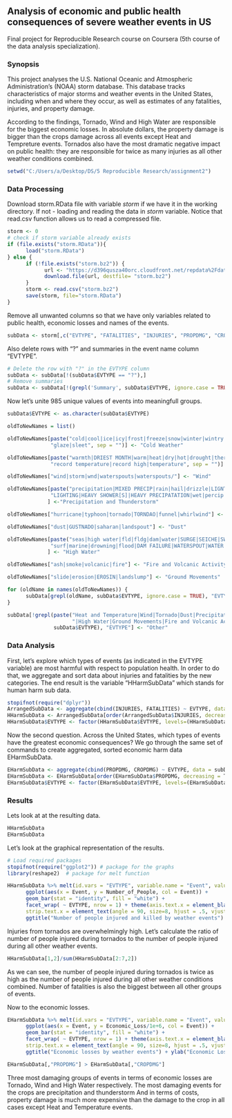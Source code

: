 ## Analysis of economic and public health consequences of severe weather events in US

Final project for Reproducible Research course on Coursera (5th course of the data analysis specialization).

### Synopsis

This project analyses the U.S. National Oceanic and Atmospheric Administration's (NOAA) storm database. This database tracks characteristics of major storms and weather events in the United States, including when and where they occur, as well as estimates of any fatalities, injuries, and property damage.

According to the findings, Tornado, Wind and High Water are responsible for the biggest economic losses. In absolute dollars, the property damage is bigger than the crops damage across all events except Heat and Tempreture events. Tornados also have the most dramatic negative impact on public health: they are responsible for twice as many injuries as all other weather conditions combined.

```{r, echo = FALSE}
setwd("C:/Users/a/Desktop/DS/5 Reproducible Research/assignment2")
```
### Data Processing
Download storm.RData file with variable *storm* if we have it in the working directory. If not - loading and reading the data in *storm* variable. Notice that read.csv function allows us to read a compressed file.
```{r, cache = TRUE}
storm <- 0
# check if storm variable already exists
if (file.exists("storm.RData")){
      load("storm.RData")
} else {
      if (!file.exists("storm.bz2")) {
            url <- "https://d396qusza40orc.cloudfront.net/repdata%2Fdata%2FStormData.csv.bz2"
            download.file(url, destfile= "storm.bz2")
      }
      storm <- read.csv("storm.bz2")
      save(storm, file="storm.RData")
}
```

Remove all unwanted columns so that we have only variables related to public health, economic losses and names of the events.
```{r, cache = TRUE}
subData <- storm[,c("EVTYPE", "FATALITIES", "INJURIES", "PROPDMG", "CROPDMG")]
```

Also delete rows with "?" and summaries in the event name column "EVTYPE".
```{r}
# Delete the row with "?" in the EVTYPE column
subData <- subData[!(subData$EVTYPE == "?"),]
# Remove summaries
subData <- subData[!(grepl('Summary', subData$EVTYPE, ignore.case = TRUE)),]
```

Now let's unite 985 unique values of events into meaningfull groups.
```{r, cache = TRUE}
subData$EVTYPE <- as.character(subData$EVTYPE)

oldToNewNames = list()

oldToNewNames[paste("cold|cool|ice|icy|frost|freeze|snow|winter|wintry|wintery|blizzard|chill|freezing|",
              "glaze|sleet", sep = "")] <- "Cold Weather"

oldToNewNames[paste("warmth|DRIEST MONTH|warm|heat|dry|hot|drought|thermia|temperature record|",
              "record temperature|record high|temperature", sep = "")] <- "Heat and Temperature"

oldToNewNames["wind|storm|wnd|waterspouts|waterspouts/"] <- "Wind"

oldToNewNames[paste("precipitation|MIXED PRECIP|rain|hail|drizzle|LIGNTNING|HEAVY SHOWER|LIGHTNING|TSTM",
              "LIGHTING|HEAVY SHOWER[S]|HEAVY PRECIPATATION|wet|percip|burst|[fv]og|wall cloud", sep="")
             ] <-"Precipitation and Thunderstorm"

oldToNewNames["hurricane|typhoon|tornado|TORNDAO|funnel|whirlwind"] <- "Tornado"

oldToNewNames["dust|GUSTNADO|saharan|landspout"] <- "Dust"

oldToNewNames[paste("seas|high water|fld|fldg|dam|water|SURGE|SEICHE|SWELLS|tide|tsunami|wave|current|",
              "surf|marine|drowning|flood|DAM FAILURE|WATERSPOUT|WATER SPOUT|WAYTERSPOUT", sep="")
             ] <- "High Water"

oldToNewNames["ash|smoke|volcanic|fire"] <- "Fire and Volcanic Activity"

oldToNewNames["slide|erosion|EROSIN|landslump"] <- "Ground Movements"

for (oldName in names(oldToNewNames)) {
      subData[grepl(oldName, subData$EVTYPE, ignore.case = TRUE), "EVTYPE"] <- oldToNewNames[[oldName]]
}

subData[!grepl(paste("Heat and Temperature|Wind|Tornado|Dust|Precipitation and Thunderstorm|Cold Weather",
                     "|High Water|Ground Movements|Fire and Volcanic Activity", sep = ""), 
               subData$EVTYPE), "EVTYPE"] <- "Other"
```

### Data Analysis
First, let's explore which types of events (as indicated in the EVTYPE variable) are most harmful with respect to population health. In order to do that, we aggregate and sort data about injuries and fatalities by the new categories. The end result is the variable "HHarmSubData" which stands for human harm sub data.

```{r, message = F}
stopifnot(require("dplyr"))
ArrangedSubData <- aggregate(cbind(INJURIES, FATALITIES) ~ EVTYPE, data = subData, FUN = sum)
HHarmSubData <- ArrangedSubData[order(ArrangedSubData$INJURIES, decreasing = T),]
HHarmSubData$EVTYPE <- factor(HHarmSubData$EVTYPE, levels=(HHarmSubData$EVTYPE))
```

Now the second question. Across the United States, which types of events have the greatest economic consequences? We go through the same set of commands to create aggregated, sorted economic harm data EHarmSubData.
```{r}
EHarmSubData <- aggregate(cbind(PROPDMG, CROPDMG) ~ EVTYPE, data = subData, FUN = sum)
EHarmSubData <- EHarmSubData[order(EHarmSubData$PROPDMG, decreasing = T),]
EHarmSubData$EVTYPE <- factor(EHarmSubData$EVTYPE, levels=(EHarmSubData$EVTYPE))
```

### Results
Lets look at at the resulting data.
```{r}
HHarmSubData
EHarmSubData
```

Let's look at the graphical representation of the results.
```{r}
# Load required packages
stopifnot(require("ggplot2")) # package for the graphs
library(reshape2)  # package for melt function

HHarmSubData %>% melt(id.vars = "EVTYPE", variable.name = "Event", value.name = "Number_of_People") %>%
      ggplot(aes(x = Event, y = Number_of_People, col = Event)) +
      geom_bar(stat = "identity", fill = "white") + 
      facet_wrap( ~ EVTYPE, nrow = 1) + theme(axis.text.x = element_blank(), 
      strip.text.x = element_text(angle = 90, size=8, hjust = .5, vjust = .5)) +
      ggtitle("Number of people injured and killed by weather events")
```

Injuries from tornados are overwhelmingly high. Let's calculate the ratio of number of people injured during tornados to the number of people injured during all other weather events.
```{r}
HHarmSubData[1,2]/sum(HHarmSubData[2:7,2])
```
As we can see, the number of people injured during tornados is twice as high as the number of people injured during all other weather conditions combined. Number of fatalities is also the biggest between all other groups of events.

Now to the economic losses.
```{r}
EHarmSubData %>% melt(id.vars = "EVTYPE", variable.name = "Event", value.name = "Economic_Loss") %>%
      ggplot(aes(x = Event, y = Economic_Loss/1e+6, col = Event)) +
      geom_bar(stat = "identity", fill = "white") + 
      facet_wrap( ~ EVTYPE, nrow = 1) + theme(axis.text.x = element_blank(), 
      strip.text.x = element_text(angle = 90, size=8, hjust = .5, vjust = .5)) +
      ggtitle("Economic losses by weather events") + ylab("Economic Losses in millions")

EHarmSubData[,"PROPDMG"] > EHarmSubData[,"CROPDMG"]

```


Three most damaging groups of events in terms of economic losses are Tornado, Wind and High Water respectively. The most damaging events for the crops are precipitation and thunderstorm And in terms of costs, property damage is much more expensive than the damage to the crop in all cases except Heat and Temperature events.
